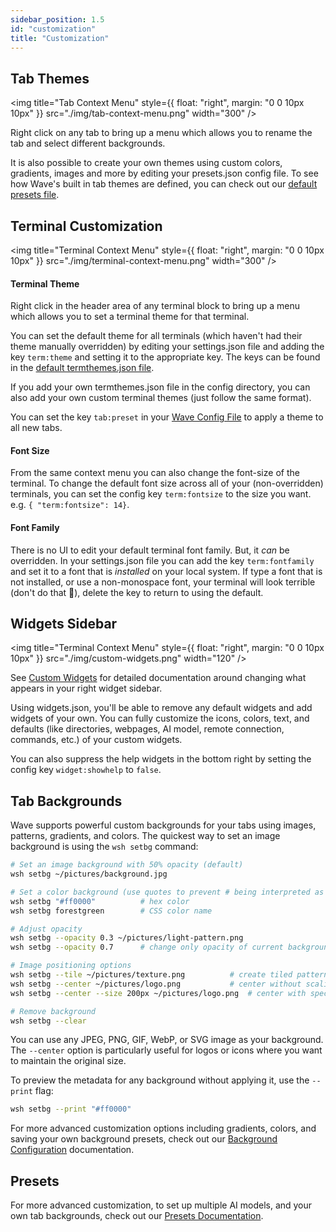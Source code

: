 ```yaml
---
sidebar_position: 1.5
id: "customization"
title: "Customization"
---
```


## Tab Themes

<img
  title="Tab Context Menu"
  style={{ float: "right", margin: "0 0 10px 10px" }}
  src="./img/tab-context-menu.png"
  width="300"
/>

Right click on any tab to bring up a menu which allows you to rename the tab and select different backgrounds.

It is also possible to create your own themes using custom colors, gradients, images and more by editing your presets.json config file. To see how Wave's built in tab themes are defined, you can check out our [default presets file](https://github.com/wavetermdev/waveterm/blob/main/pkg/wconfig/defaultconfig/presets.json).

<div style={{ clear: "both" }} />

## Terminal Customization

<img
  title="Terminal Context Menu"
  style={{ float: "right", margin: "0 0 10px 10px" }}
  src="./img/terminal-context-menu.png"
  width="300"
/>

#### Terminal Theme

Right click in the header area of any terminal block to bring up a menu which allows you to set a terminal
theme for that terminal.

You can set the default theme for all terminals (which haven't had their theme manually overridden) by editing your settings.json file and adding the key `term:theme` and setting it to the appropriate key. The keys can be found
in the [default termthemes.json file](https://github.com/wavetermdev/waveterm/blob/main/pkg/wconfig/defaultconfig/termthemes.json).

If you add your own termthemes.json file in the config directory, you can also add your own custom terminal themes (just follow the same format).

You can set the key `tab:preset` in your [Wave Config File](/config) to apply a theme to all new tabs.

<div style={{ clear: "both" }} />

#### Font Size

From the same context menu you can also change the font-size of the terminal. To change the default font size across all of your (non-overridden) terminals, you can set the config key `term:fontsize` to the size you want. e.g. `{ "term:fontsize": 14}`.

#### Font Family

There is no UI to edit your default terminal font family. But, it _can_ be overridden. In your settings.json file you can add the key `term:fontfamily` and set it to a font that is _installed_ on your local system. If type a font that is not installed, or use a non-monospace font, your terminal will look terrible (don't do that 🙂), delete the key to return to using the default.

## Widgets Sidebar

<img
  title="Terminal Context Menu"
  style={{ float: "right", margin: "0 0 10px 10px" }}
  src="./img/custom-widgets.png"
  width="120"
/>

See [Custom Widgets](/customwidgets) for detailed documentation around changing what appears in your right widget sidebar.

Using widgets.json, you'll be able to remove any default widgets and add widgets of your own. You can fully customize the icons, colors, text, and defaults (like directories, webpages, AI model, remote connection, commands, etc.) of your custom widgets.

You can also suppress the help widgets in the bottom right by setting the config key `widget:showhelp` to `false`.

<div style={{ clear: "both" }} />

## Tab Backgrounds

Wave supports powerful custom backgrounds for your tabs using images, patterns, gradients, and colors. The quickest way to set an image background is using the `wsh setbg` command:

```bash
# Set an image background with 50% opacity (default)
wsh setbg ~/pictures/background.jpg

# Set a color background (use quotes to prevent # being interpreted as a shell comment)
wsh setbg "#ff0000"          # hex color
wsh setbg forestgreen        # CSS color name

# Adjust opacity
wsh setbg --opacity 0.3 ~/pictures/light-pattern.png
wsh setbg --opacity 0.7      # change only opacity of current background

# Image positioning options
wsh setbg --tile ~/pictures/texture.png          # create tiled pattern
wsh setbg --center ~/pictures/logo.png           # center without scaling
wsh setbg --center --size 200px ~/pictures/logo.png  # center with specific size (px, %, auto)

# Remove background
wsh setbg --clear
```

You can use any JPEG, PNG, GIF, WebP, or SVG image as your background. The `--center` option is particularly useful for logos or icons where you want to maintain the original size.

To preview the metadata for any background without applying it, use the `--print` flag:

```bash
wsh setbg --print "#ff0000"
```

For more advanced customization options including gradients, colors, and saving your own background presets, check out our [Background Configuration](/presets#background-configurations) documentation.

## Presets

For more advanced customization, to set up multiple AI models, and your own tab backgrounds, check out our [Presets Documentation](./presets).
